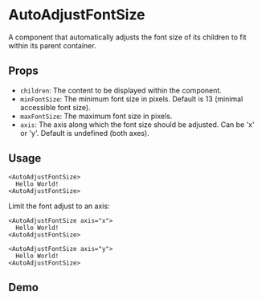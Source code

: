 
<Meta title="Components / AutoAdjustFontSize" component={AutoAdjustFontSize} />

# AutoAdjustFontSize

A component that automatically adjusts the font size of its children to fit within its parent
container.

## Props

- `children`: The content to be displayed within the component.
- `minFontSize`: The minimum font size in pixels. Default is 13 (minimal accessible font size).
- `maxFontSize`: The maximum font size in pixels.
- `axis`: The axis along which the font size should be adjusted. Can be 'x' or 'y'. Default is
  undefined (both axes).

## Usage

```tsx
<AutoAdjustFontSize>
  Hello World!
<AutoAdjustFontSize>
```

Limit the font adjust to an axis:

```tsx
<AutoAdjustFontSize axis="x">
  Hello World!
<AutoAdjustFontSize>
```

```tsx
<AutoAdjustFontSize axis="y">
  Hello World!
<AutoAdjustFontSize>
```

## Demo

<Canvas withToolbar>
  <Story of={stories.HorizontalStatic} />
</Canvas>

<Canvas withToolbar>
  <Story of={stories.VerticalStatic} />
</Canvas>
